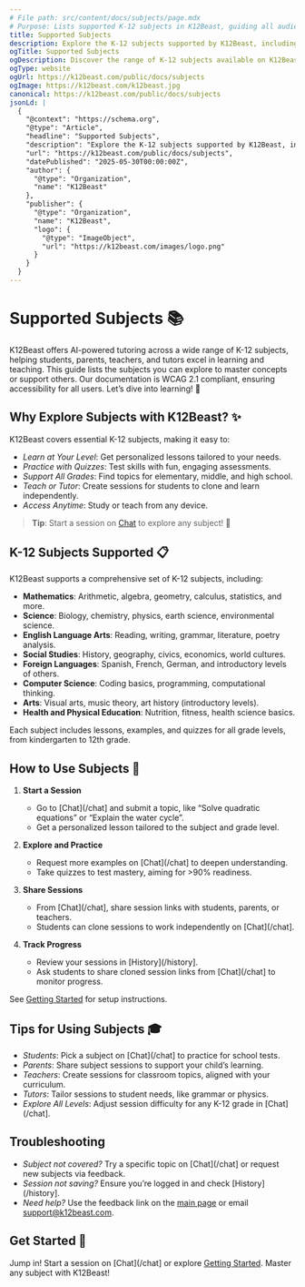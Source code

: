 ```yaml
---
# File path: src/content/docs/subjects/page.mdx
# Purpose: Lists supported K-12 subjects in K12Beast, guiding all audiences on available topics for AI-powered tutoring and learning.
title: Supported Subjects
description: Explore the K-12 subjects supported by K12Beast, including math, science, English, history, and more, for personalized tutoring.
ogTitle: Supported Subjects
ogDescription: Discover the range of K-12 subjects available on K12Beast for AI-powered tutoring and learning.
ogType: website
ogUrl: https://k12beast.com/public/docs/subjects
ogImage: https://k12beast.com/k12beast.jpg
canonical: https://k12beast.com/public/docs/subjects
jsonLd: |
  {
    "@context": "https://schema.org",
    "@type": "Article",
    "headline": "Supported Subjects",
    "description": "Explore the K-12 subjects supported by K12Beast, including math, science, English, history, and more, for personalized tutoring.",
    "url": "https://k12beast.com/public/docs/subjects",
    "datePublished": "2025-05-30T00:00:00Z",
    "author": {
      "@type": "Organization",
      "name": "K12Beast"
    },
    "publisher": {
      "@type": "Organization",
      "name": "K12Beast",
      "logo": {
        "@type": "ImageObject",
        "url": "https://k12beast.com/images/logo.png"
      }
    }
  }
---
```


# Supported Subjects 📚

K12Beast offers AI-powered tutoring across a wide range of K-12 subjects, helping students, parents, teachers, and tutors excel in learning and teaching. This guide lists the subjects you can explore to master concepts or support others. Our documentation is WCAG 2.1 compliant, ensuring accessibility for all users. Let’s dive into learning! 🌟

## Why Explore Subjects with K12Beast? ✨

K12Beast covers essential K-12 subjects, making it easy to:

- *Learn at Your Level*: Get personalized lessons tailored to your needs.
- *Practice with Quizzes*: Test skills with fun, engaging assessments.
- *Support All Grades*: Find topics for elementary, middle, and high school.
- *Teach or Tutor*: Create sessions for students to clone and learn independently.
- *Access Anytime*: Study or teach from any device.

> **Tip**: Start a session on [Chat](/chat) to explore any subject! 🚀

## K-12 Subjects Supported 📋

K12Beast supports a comprehensive set of K-12 subjects, including:

- **Mathematics**: Arithmetic, algebra, geometry, calculus, statistics, and more.  
- **Science**: Biology, chemistry, physics, earth science, environmental science.  
- **English Language Arts**: Reading, writing, grammar, literature, poetry analysis.  
- **Social Studies**: History, geography, civics, economics, world cultures.  
- **Foreign Languages**: Spanish, French, German, and introductory levels of others.  
- **Computer Science**: Coding basics, programming, computational thinking.  
- **Arts**: Visual arts, music theory, art history (introductory levels).  
- **Health and Physical Education**: Nutrition, fitness, health science basics.

Each subject includes lessons, examples, and quizzes for all grade levels, from kindergarten to 12th grade.

## How to Use Subjects 📖

1. **Start a Session**  
   - Go to [Chat](/chat] and submit a topic, like “Solve quadratic equations” or “Explain the water cycle”.  
   - Get a personalized lesson tailored to the subject and grade level.

2. **Explore and Practice**  
   - Request more examples on [Chat](/chat] to deepen understanding.  
   - Take quizzes to test mastery, aiming for >90% readiness.

3. **Share Sessions**  
   - From [Chat](/chat], share session links with students, parents, or teachers.  
   - Students can clone sessions to work independently on [Chat](/chat].

4. **Track Progress**  
   - Review your sessions in [History](/history].  
   - Ask students to share cloned session links from [Chat](/chat] to monitor progress.

See [Getting Started](/public/docs/getting-started) for setup instructions.

## Tips for Using Subjects 🎓

- *Students*: Pick a subject on [Chat](/chat] to practice for school tests.  
- *Parents*: Share subject sessions to support your child’s learning.  
- *Teachers*: Create sessions for classroom topics, aligned with your curriculum.  
- *Tutors*: Tailor sessions to student needs, like grammar or physics.  
- *Explore All Levels*: Adjust session difficulty for any K-12 grade in [Chat](/chat].

## Troubleshooting

- *Subject not covered?* Try a specific topic on [Chat](/chat] or request new subjects via feedback.  
- *Session not saving?* Ensure you’re logged in and check [History](/history].  
- *Need help?* Use the feedback link on the [main page](/) or email support@k12beast.com.

## Get Started 🐾

Jump in! Start a session on [Chat](/chat] or explore [Getting Started](/public/docs/getting-started). Master any subject with K12Beast!